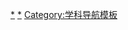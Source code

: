 {{Navbox
|name = 教育学科目录
|title = [[教育学]]分支学科
|state = uncollapsed
|bodyclass = hlist

|list1 =
* [[教育学原理]]
* [[课程与教学论]]
* [[教育史]]
* [[比较教育学]]
* [[学前教育学]]
* [[高等教育学]]
* [[成人教育学]]
* [[职业技术教育学]]
* [[特殊教育学]]
* [[教育技术学]]
}}<noinclude>

[[Category:教育學|*]]
[[Category:教育学分支|*]]
[[Category:教育学导航模板| ]]
[[Category:学科导航模板]]
</noinclude>
